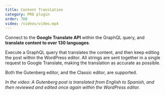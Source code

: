 ```yaml
---
title: Content Translation
category: PRO plugin
order: 700
video: /videos/video.mp4
---
```


Connect to the **Google Translate API** within the GraphQL query, and **translate content to over 130 languages**.

Execute a GraphQL query that translates the content, and then keep editing the post within the WordPress editor. All strings are sent together in a single request to Google Translate, making the translation as accurate as possible.

Both the Gutenberg editor, and the Classic editor, are supported.

_In the video: A Gutenberg post is translated from English to Spanish, and then reviewed and edited once again within the WordPress editor._